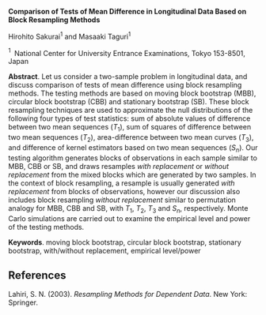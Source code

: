 <span>**Comparison of Tests of Mean Difference in Longitudinal Data
Based on Block Resampling Methods**</span>

Hirohito Sakurai$^1$ and Masaaki Taguri$^1$

$^1 \;$ National Center for University Entrance Examinations, Tokyo
153-8501, Japan

<span>**Abstract**</span>. Let us consider a two-sample problem in
longitudinal data, and discuss comparison of tests of mean difference
using block resampling methods. The testing methods are based on moving
block bootstrap (MBB), circular block bootstrap (CBB) and stationary
bootstrap (SB). These block resampling techniques are used to
approximate the null distributions of the following four types of test
statistics: sum of absolute values of difference between two mean
sequences ($T_1$), sum of squares of difference between two mean
sequences ($T_2$), area-difference between two mean curves ($T_3$), and
difference of kernel estimators based on two mean sequences ($S_n$). Our
testing algorithm generates blocks of observations in each sample
similar to MBB, CBB or SB, and draws resamples *with replacement* or
*without replacement* from the mixed blocks which are generated by two
samples. In the context of block resampling, a resample is usually
generated *with replacement* from blocks of observations, however our
discussion also includes block resampling *without replacement* similar
to permutation analogy for MBB, CBB and SB, with $T_1$, $T_2$, $T_3$ and
$S_n$, respectively. Monte Carlo simulations are carried out to examine
the empirical level and power of the testing methods.

<span>**Keywords**</span>. moving block bootstrap, circular block
bootstrap, stationary bootstrap, with/without replacement, empirical
level/power

References {#references .unnumbered}
----------

Lahiri, S. N. (2003). *Resampling Methods for Dependent Data*. New York:
Springer.
